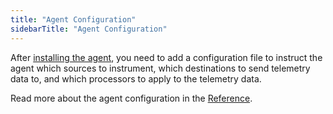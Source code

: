 ```yaml
---
title: "Agent Configuration"
sidebarTitle: "Agent Configuration"
---
```


After [installing the agent](/vmagent/setup/installation), you need to add a configuration file to instruct the agent which sources to instrument, which destinations to send telemetry data to, and which processors to apply to the telemetry data.

Read more about the agent configuration in the [Reference](/vmagent/configuration/reference).
